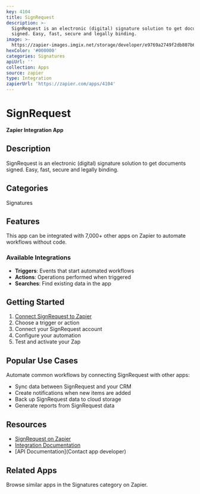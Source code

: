 ```yaml
---
key: 4104
title: SignRequest
description: >-
  SignRequest is an electronic (digital) signature solution to get documents
  signed. Easy, fast, secure and legally binding.
image: >-
  https://zapier-images.imgix.net/storage/developer/e9769a2749f2db807b6bf8698a509d74.png?auto=format%2Ccompress&ixlib=python-3.0.0&q=50
hexColor: '#000000'
categories: Signatures
apiUrl: ''
collection: Apps
source: zapier
type: Integration
zapierUrl: 'https://zapier.com/apps/4104'
---
```

# SignRequest

**Zapier Integration App**

## Description

SignRequest is an electronic (digital) signature solution to get documents signed. Easy, fast, secure and legally binding.

## Categories

Signatures

## Features

This app can be integrated with 7,000+ other apps on Zapier to automate workflows without code.

### Available Integrations

- **Triggers**: Events that start automated workflows
- **Actions**: Operations performed when triggered
- **Searches**: Find existing data in the app

## Getting Started

1. [Connect SignRequest to Zapier](https://zapier.com/apps/4104)
2. Choose a trigger or action
3. Connect your SignRequest account
4. Configure your automation
5. Test and activate your Zap

## Popular Use Cases

Automate common workflows by connecting SignRequest with other apps:

- Sync data between SignRequest and your CRM
- Create notifications when new items are added
- Back up SignRequest data to cloud storage
- Generate reports from SignRequest data

## Resources

- [SignRequest on Zapier](https://zapier.com/apps/4104)
- [Integration Documentation](https://zapier.com/apps/4104/integrations)
- [API Documentation](Contact app developer)

## Related Apps

Browse similar apps in the Signatures category on Zapier.
